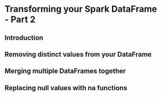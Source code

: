 # Transforming your Spark DataFrame - Part 2

## Introduction

## Removing distinct values from your DataFrame

## Merging multiple DataFrames together

## Replacing null values with na functions

